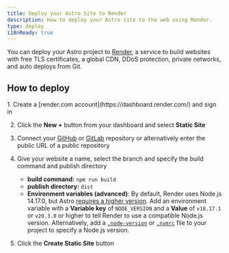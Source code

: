 ```yaml
---
title: Deploy your Astro Site to Render
description: How to deploy your Astro site to the web using Render.
type: deploy
i18nReady: true
---
```


You can deploy your Astro project to [Render](https://render.com/), a service to build websites with free TLS certificates, a global CDN, DDoS protection, private networks, and auto deploys from Git.

## How to deploy

<Steps>
1. Create a [render.com account](https://dashboard.render.com/) and sign in

2. Click the **New +** button from your dashboard and select **Static Site**

3. Connect your [GitHub](https://github.com/) or [GitLab](https://about.gitlab.com/) repository or alternatively enter the public URL of a public repository

4. Give your website a name, select the branch and specify the build command and publish directory
   - **build command:** `npm run build`
   - **publish directory:** `dist`
   - **Environment variables (advanced)**: By default, Render uses Node.js 14.17.0, but Astro [requires a higher version](/en/install/auto/#prerequisites). Add an environment variable with a **Variable key** of `NODE_VERSION` and a **Value** of  `v18.17.1` or `v20.3.0` or higher to tell Render to use a compatible Node.js version. Alternatively, add a [`.node-version`](https://render.com/docs/node-version) or [`.nvmrc`](https://render.com/docs/node-version) file to your project to specify a Node.js version.

5. Click the **Create Static Site** button
</Steps>
